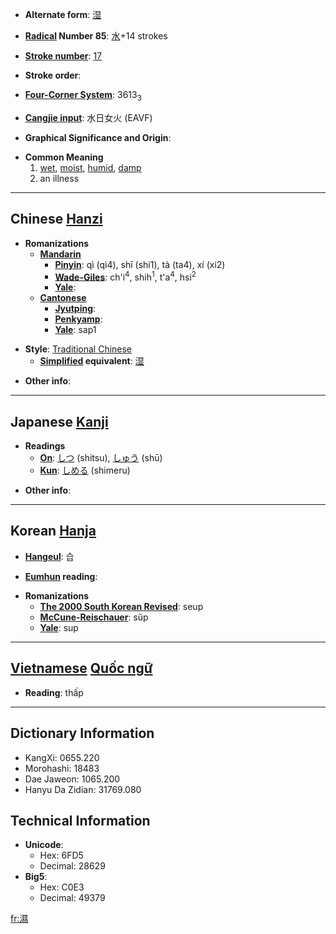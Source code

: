 * '''Alternate form''': [[湿]]

* '''[[Wiktionary:Chinese radical index| Radical]] Number 85''': [[Wiktionary:Chinese radical index 水|水]]+14 strokes

* '''[[Wiktionary:Chinese total strokes index|Stroke number]]''': [[Wiktionary:Chinese total strokes index 17|17]]

* '''Stroke order''': 

* '''[[Wiktionary:Chinese four corner index|Four-Corner System]]''': 3613<sub>3</sub>

* '''[[Wiktionary:Chinese Cangjie index|Cangjie input]]''': 水日女火 (EAVF)

* '''Graphical Significance and Origin''': 

* '''Common Meaning'''
*#[[wet]], [[moist]], [[humid]], [[damp]]
*# an illness

----

== Chinese [[Hanzi]] ==

* '''Romanizations'''
** '''[[Mandarin]]'''
*** '''[[Pinyin]]''': qì (qi4), shī (shi1), tà (ta4), xí (xi2)
*** '''[[Wade-Giles]]''': ch'i<sup>4</sup>, shih<sup>1</sup>, t'a<sup>4</sup>, hsi<sup>2</sup>
*** '''[[Yale]]''': 
** '''[[Cantonese]]'''
*** '''[[Jyutping]]''':
*** '''[[Penkyamp]]''': 
*** '''[[Yale]]''': sap1

* '''Style''': [[Traditional Chinese]] 
** '''[[Simplified Chinese|Simplified]] equivalent''': [[湿]]

* '''Other info''': 

----

== Japanese [[Kanji]] ==

* '''Readings'''
** '''[[On]]''': [[しつ]] (shitsu), [[しゅう]] (shū)
** '''[[Kun]]''': [[しめる]] (shimeru)

* '''Other info''':  

----

== Korean [[Hanja]] ==

* '''[[Hangeul]]''': 습

* '''[[Eumhun]] reading''': 

* '''Romanizations'''
** '''[[The 2000 South Korean Revised Romanization|The 2000 South Korean Revised]]''': seup
** '''[[McCune-Reischauer]]''': sŭp
** '''[[Yale]]''': sup


----

== [[Vietnamese]] [[Quốc ngữ]] ==

* '''Reading''': thấp

----

== Dictionary Information ==

* KangXi: 0655.220
* Morohashi: 18483
* Dae Jaweon: 1065.200
* Hanyu Da Zidian: 31769.080

== Technical Information ==

* '''Unicode''':
** Hex: 6FD5
** Decimal: 28629
* '''Big5''':
** Hex: C0E3
** Decimal: 49379

[[fr:濕]]